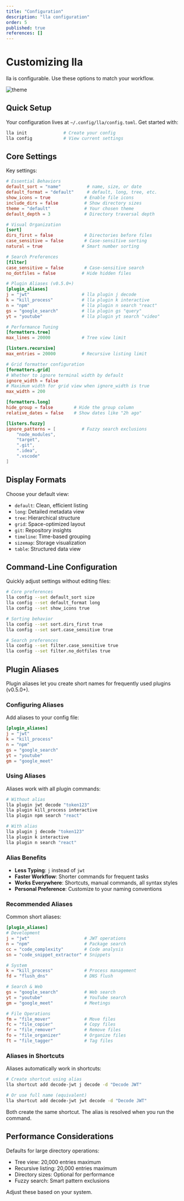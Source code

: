 ```yaml
---
title: "Configuration"
description: "lla configuration"
order: 5
published: true
references: []
---
```

# Customizing lla

lla is configurable. Use these options to match your workflow.

<img src="https://github.com/user-attachments/assets/9299594e-292a-4179-9ab8-33cc8df03b69" className="rounded-2xl" alt="theme" />

## Quick Setup

Your configuration lives at `~/.config/lla/config.toml`. Get started with:

```bash
lla init              # Create your config
lla config            # View current settings
```

## Core Settings

Key settings:

```toml
# Essential Behaviors
default_sort = "name"          # name, size, or date
default_format = "default"     # default, long, tree, etc.
show_icons = true             # Enable file icons
include_dirs = false          # Show directory sizes
theme = "default"             # Your chosen theme
default_depth = 3             # Directory traversal depth

# Visual Organization
[sort]
dirs_first = false            # Directories before files
case_sensitive = false        # Case-sensitive sorting
natural = true               # Smart number sorting

# Search Preferences
[filter]
case_sensitive = false        # Case-sensitive search
no_dotfiles = false          # Hide hidden files

# Plugin Aliases (v0.5.0+)
[plugin_aliases]
j = "jwt"                    # lla plugin j decode
k = "kill_process"           # lla plugin k interactive
n = "npm"                    # lla plugin n search "react"
gs = "google_search"         # lla plugin gs "query"
yt = "youtube"               # lla plugin yt search "video"

# Performance Tuning
[formatters.tree]
max_lines = 20000            # Tree view limit

[listers.recursive]
max_entries = 20000          # Recursive listing limit

# Grid formatter configuration
[formatters.grid]
# Whether to ignore terminal width by default
ignore_width = false
# Maximum width for grid view when ignore_width is true
max_width = 200

[formatters.long]
hide_group = false        # Hide the group column
relative_dates = false    # Show dates like "2h ago"

[listers.fuzzy]
ignore_patterns = [          # Fuzzy search exclusions
    "node_modules",
    "target",
    ".git",
    ".idea",
    ".vscode"
]
```

## Display Formats

Choose your default view:
- `default`: Clean, efficient listing
- `long`: Detailed metadata view
- `tree`: Hierarchical structure
- `grid`: Space-optimized layout
- `git`: Repository insights
- `timeline`: Time-based grouping
- `sizemap`: Storage visualization
- `table`: Structured data view

## Command-Line Configuration

Quickly adjust settings without editing files:

```bash
# Core preferences
lla config --set default_sort size
lla config --set default_format long
lla config --set show_icons true

# Sorting behavior
lla config --set sort.dirs_first true
lla config --set sort.case_sensitive true

# Search preferences
lla config --set filter.case_sensitive true
lla config --set filter.no_dotfiles true
```

## Plugin Aliases

Plugin aliases let you create short names for frequently used plugins (v0.5.0+).

### Configuring Aliases

Add aliases to your config file:

```toml
[plugin_aliases]
j = "jwt"
k = "kill_process"
n = "npm"
gs = "google_search"
yt = "youtube"
gm = "google_meet"
```

### Using Aliases

Aliases work with all plugin commands:

```bash
# Without alias
lla plugin jwt decode "token123"
lla plugin kill_process interactive
lla plugin npm search "react"

# With alias
lla plugin j decode "token123"
lla plugin k interactive
lla plugin n search "react"
```

### Alias Benefits

- **Less Typing**: `j` instead of `jwt`
- **Faster Workflow**: Shorter commands for frequent tasks
- **Works Everywhere**: Shortcuts, manual commands, all syntax styles
- **Personal Preference**: Customize to your naming conventions

### Recommended Aliases

Common short aliases:

```toml
[plugin_aliases]
# Development
j = "jwt"                     # JWT operations
n = "npm"                     # Package search
cc = "code_complexity"        # Code analysis
sn = "code_snippet_extractor" # Snippets

# System
k = "kill_process"            # Process management
fd = "flush_dns"              # DNS flush

# Search & Web
gs = "google_search"          # Web search
yt = "youtube"                # YouTube search
gm = "google_meet"            # Meetings

# File Operations
fm = "file_mover"             # Move files
fc = "file_copier"            # Copy files
fr = "file_remover"           # Remove files
fo = "file_organizer"         # Organize files
ft = "file_tagger"            # Tag files
```

### Aliases in Shortcuts

Aliases automatically work in shortcuts:

```bash
# Create shortcut using alias
lla shortcut add decode-jwt j decode -d "Decode JWT"

# Or use full name (equivalent)
lla shortcut add decode-jwt jwt decode -d "Decode JWT"
```

Both create the same shortcut. The alias is resolved when you run the command.

## Performance Considerations

Defaults for large directory operations:
- Tree view: 20,000 entries maximum
- Recursive listing: 20,000 entries maximum
- Directory sizes: Optional for performance
- Fuzzy search: Smart pattern exclusions

Adjust these based on your system.
